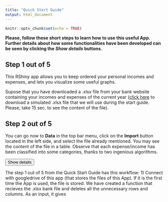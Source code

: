 ```yaml
---
title: "Quick Start Guide"
output: html_document
---
```


```r
knitr::opts_chunk$set(echo = TRUE)
```


**Please, follow these short steps to learn how to use this useful App. Further details about how some functionalities have been developed can be seen by clicking the *Show details* buttons.**

## Step 1 out of 5
This RShiny app allows you to keep ordered your personal incomes and expenses, and lets you visualize some useful graphs.  

Supose that you have downloaded a .xlsx file from your bank website containing your incomes and expenses of the current year ([click here](https://github.com/jaimugarte/DTAR-Project-/raw/jaime_branch/datasets/example_bank_movements.xlsx) to download a simulated .xlsx file that we will use during the start guide. Please, take 15 sec. to see the content of the file).   

## Step 2 out of 5
You can go now to **Data** in the top bar menu, click on the **Import** button located in the left side, and select the file already mentioned. You may see the content of the file in a table. Observe that each expense/income has been classified into some categories, thanks to two ingenious algorithms.

<script>
function myFunction() {
    var x = document.getElementById("myDIV");
    if (x.style.display === "none") {
        x.style.display = "block";
    } else {
        x.style.display = "none";
    }
}
</script>
 
<button onclick="myFunction()">Show details</button>
 
<div id="myDIV">
The step 1 out of 5 from the Quick Start Guide has this workflow:
1) Connect with googledrive of this app (that stores the files of this App). If it is the first time the App is used, the file is stored.
We have created a function that recieves the .xlsx bank file and deletes all the unnecessary rows and columns. As an input, it gives 
 
</div>



